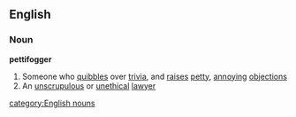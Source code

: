 ==English==
===Noun===
'''pettifogger'''
#Someone who [[quibble]]s over [[trivia]], and [[raises]] [[petty]], [[annoying]] [[objection]]s
#An [[unscrupulous]] or [[unethical]] [[lawyer]]
[[category:English nouns]]